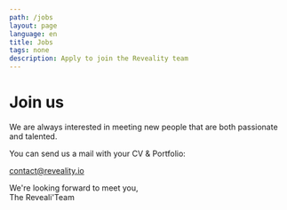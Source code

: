 ```yaml
---
path: /jobs
layout: page
language: en
title: Jobs
tags: none
description: Apply to join the Reveality team
---
```


# Join us

We are always interested in meeting new people that are both passionate and talented.

You can send us a mail with your CV & Portfolio:

<a href="mailto:contact@reveality.io">contact@reveality.io</a>

We're looking forward to meet you,  
The Reveali'Team
